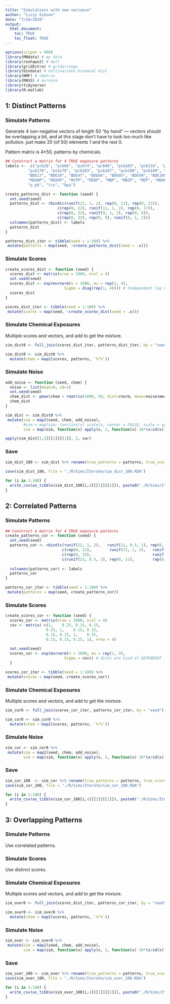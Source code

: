 ```yaml
---
title: "Simulations with new variance"
author: "Lizzy Gibson"
date: "7/24/2020"
output: 
  html_document:
    toc: TRUE
    toc_float: TRUE
---
```


```r
options(scipen = 999)
library(MNdata) # my data
library(reshape2) # melt
library(gridExtra) # gridarrange
library(bindata) # multivariate binomial dist
library(NMF) # rmatrix
library(MASS) # mvrnorm
library(tidyverse)
library(R.matlab)
```

## 1: Distinct Patterns

### Simulate Patterns

Generate 4 non-negative vectors of length 50 “by hand” — vectors should be overlapping a bit, and at this stage don’t have to look too much like pollution. just make 20 (of 50) elements 1 and the rest 0.

Pattern matrix is 4*50, patterns by chemicals.

```r
## Construct a matrix for 4 TRUE exposure patterns
labels <-  c("pcb28", "pcb66", "pcb74", "pcb99", "pcb105", "pcb118", "pcb138_158", "pcb146", "pcb153", "pcb156", "pcb167",
          "pcb170", "pcb178", "pcb183", "pcb187", "pcb180", "pcb189", "pcb194", "pcb196_203", "pcb199", "pcb206", "pcb209",
          "BDE17", "BDE28", "BDE47", "BDE66", "BDE85", "BDE99", "BDE100", "BDE153", "BDE154", "BDE183", "BDE209", "MECPP",
          "MEHHP", "MEOHP", "MCPP", "MIBP", "MBP", "MBZP", "MEP", "MEHP", "dcp_24", "dcp_25", "b_pb", "bp_3", "m_pb",
          "p_pb", "tcs", "bpa")

create_patterns_dist <- function (seed) {
  set.seed(seed)
  patterns_dist <- rbind(c(runif(22, 1, 2), rep(0, 11), rep(0, 17)),
                       c(rep(0, 22), runif(11, 1, 2), rep(0, 17)),
                       c(rep(0, 33), runif(9, 1, 2), rep(0, 8)),
                       c(rep(0, 33), rep(0, 9), runif(8, 1, 2)))
  colnames(patterns_dist) <- labels
  patterns_dist
}

patterns_dist_iter <- tibble(seed = 1:100) %>% 
 mutate(patterns = map(seed, ~create_patterns_dist(seed = .x)))
```

### Simulate Scores

```r
create_scores_dist <- function (seed) {
  scores_dist <- matrix(nrow = 1000, ncol = 4)
  set.seed(seed)
  scores_dist <- exp(mvrnorm(n = 1000, mu = rep(1, 4), 
                          Sigma = diag(rep(1, 4)))) # Independent log normal dist
  scores_dist
}

scores_dist_iter <- tibble(seed = 1:100) %>% 
 mutate(scores = map(seed, ~create_scores_dist(seed = .x)))
```

### Simulate Chemical Exposures

Multiple scores and vectors, and add to get the mixture.

```r
sim_dist0 <- full_join(scores_dist_iter, patterns_dist_iter, by = "seed")

sim_dist0 <- sim_dist0 %>% 
  mutate(chem = map2(scores, patterns, `%*%`))
```

### Simulate Noise

```r
add_noise <- function (seed, chem) {
  noise <- list(mean=0, sd=1)
  set.seed(seed)
  chem_dist <- pmax(chem + rmatrix(1000, 50, dist=rnorm, mean=noise$mean, sd=noise$sd), 0)	
  chem_dist
}

sim_dist <- sim_dist0 %>% 
 mutate(sim = map2(seed, chem, add_noise),
        #sim = map(sim, function(x) scale(x, center = FALSE, scale = apply(x, 2, function(x) sd(x)*.1))),
        sim = map(sim, function(x) apply(x, 2, function(x) 10*(x/sd(x)))))

apply(sim_dist[1,5][[1]][[1]], 2, var)
```

### Save

```r
sim_dist_100 <- sim_dist %>% rename(true_patterns = patterns, true_scores = scores) %>% dplyr::select(-chem)
         
save(sim_dist_100, file = "./R/Sims/Iterate/sim_dist_100.RDA")

for (i in 1:100) {
  write_csv(as_tibble(sim_dist_100[i,4][[1]][[1]]), paste0("./R/Sims/Iterate/sim_dist_100_", i, ".csv"))
}
```

## 2: Correlated Patterns

### Simulate Patterns

```r
## Construct a matrix for 4 TRUE exposure patterns
create_patterns_cor <- function (seed) {
  set.seed(seed)
  patterns_cor <- rbind(c(runif(22, 1, 2),   runif(11, 0.5, 1), rep(0, 17)),
                         c(rep(0, 22),        runif(11, 1, 2),   runif(9, 0.5, 1),  rep(0, 8)),
                         c(rep(0, 33),                           runif(9, 1, 2),    runif(8, 0.5, 1)),
                         c(runif(22, 0.5, 1), rep(0, 11),        rep(0, 9),         runif(8, 1, 2)))
  
  colnames(patterns_cor) <- labels
  patterns_cor
}

patterns_cor_iter <- tibble(seed = 1:100) %>% 
 mutate(patterns = map(seed, create_patterns_cor))
```

### Simulate Scores

```r
create_scores_cor <- function (seed) {
  scores_cor <- matrix(nrow = 1000, ncol = 4)
  cov <- matrix( c(1,    0.25, 0.15, 0.15,
                  0.25, 1,    0.15, 0.15,
                  0.15, 0.15, 1,    0.25,
                  0.15, 0.15, 0.25, 1), nrow = 4)
  
  set.seed(seed)
  scores_cor <- exp(mvrnorm(n = 1000, mu = rep(1, 4), 
                          Sigma = cov)) # dists are kind of DEPENDENT
  }

scores_cor_iter <- tibble(seed = 1:100) %>% 
 mutate(scores = map(seed, create_scores_cor))
```

### Simulate Chemical Exposures

Multiple scores and vectors, and add to get the mixture.

```r
sim_cor0 <- full_join(scores_cor_iter, patterns_cor_iter, by = "seed")

sim_cor0 <- sim_cor0 %>% 
  mutate(chem = map2(scores, patterns, `%*%`))
```

### Simulate Noise

```r
sim_cor <- sim_cor0 %>% 
 mutate(sim = map2(seed, chem, add_noise),
        sim = map(sim, function(x) apply(x, 2, function(x) 10*(x/sd(x)))))
```  

### Save

```r
sim_cor_100  <- sim_cor %>% rename(true_patterns = patterns, true_scores = scores) %>% dplyr::select(-chem)
save(sim_cor_100, file = "./R/Sims/Iterate/sim_cor_100.RDA")

for (i in 1:100) {
  write_csv(as_tibble(sim_cor_100[i,4][[1]][[1]]), paste0("./R/Sims/Iterate/sim_cor_100_", i, ".csv"))
}
```

## 3: Overlapping Patterns

### Simulate Patterns

Use correlated patterns.

### Simulate Scores

Use distinct scores.

### Simulate Chemical Exposures

Multiple scores and vectors, and add to get the mixture.

```r
sim_over0 <- full_join(scores_dist_iter, patterns_cor_iter, by = "seed")

sim_over0 <- sim_over0 %>% 
  mutate(chem = map2(scores, patterns, `%*%`))
```

### Simulate Noise

```r
sim_over <- sim_over0 %>% 
 mutate(sim = map2(seed, chem, add_noise),
        sim = map(sim, function(x) apply(x, 2, function(x) 10*(x/sd(x)))))
```

### Save

```r
sim_over_100 <- sim_over %>% rename(true_patterns = patterns, true_scores = scores) %>% dplyr::select(-chem)
save(sim_over_100, file = "./R/Sims/Iterate/sim_over_100.RDA")

for (i in 1:100) {
  write_csv(as_tibble(sim_over_100[i,4][[1]][[1]]), paste0("./R/Sims/Iterate/sim_over_100_", i, ".csv"))
}
```

